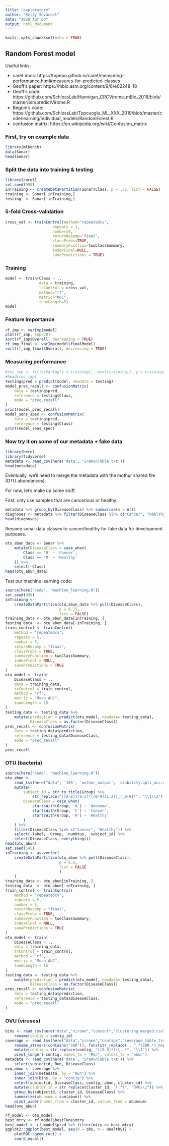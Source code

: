 ```yaml
---
title: "exploratory"
author: "Kelly Sovacool"
date: "2020 Apr 03"
output: html_document
---
```


```r
knitr::opts_chunk$set(echo = TRUE)
```

## Random Forest model

Useful links:

- caret docs: https://topepo.github.io/caret/measuring-performance.html#measures-for-predicted-classes
- Geoff's paper: https://mbio.asm.org/content/9/6/e02248-18
- Geoff's code: https://github.com/SchlossLab/Hannigan_CRCVirome_mBio_2018/blob/master/bin/predictVirome.R
- Begüm's code: https://github.com/SchlossLab/Topcuoglu_ML_XXX_2019/blob/master/code/learning/individual_models/RandomForest.R
- confusion matrix: https://en.wikipedia.org/wiki/Confusion_matrix

### First, try on example data
```r
library(mlbench)
data(Sonar)
head(Sonar)
```

### Split the data into training & testing
```r
library(caret)
set.seed(998)
inTraining <- createDataPartition(Sonar$Class, p = .75, list = FALSE)
training <- Sonar[ inTraining,]
testing  <- Sonar[-inTraining,]
```

### 5-fold Cross-validation
```r
cross_val <- trainControl(method="repeatedcv",
                     repeats = 1,
                     number=5,
                     returnResamp="final",
                     classProbs=TRUE,
                     summaryFunction=twoClassSummary,
                     indexFinal=NULL,
                     savePredictions = TRUE)
```

### Training
```r
model <- train(Class ~ ., 
               data = training, 
               trControl = cross_val, 
               method="rf", 
               metric="ROC", 
               tuneLength=5)
model
```


### Feature importance
```r
rf_imp <- varImp(model)
plot(rf_imp, top=20)
sort(rf_imp$Overall, decreasing = TRUE)
rf_imp_final <- varImp(model$finalModel)
sort(rf_imp_final$Overall, decreasing = TRUE)
```

### Measuring performance
```r
#roc_imp <- filterVarImp(x = training[, -ncol(training)], y = training$Class)
#head(roc_imp)
testing$pred = predict(model, newdata = testing)
model_prec_recall <- confusionMatrix(
    data = testing$pred,
    reference = testing$Class,
    mode = "prec_recall"
)
print(model_prec_recall)
model_sens_spec <- confusionMatrix(
    data = testing$pred,
    reference = testing$Class)
print(model_sens_spec)
```

### Now try it on some of our metadata + fake data

```r
library(here)
library(tidyverse)
metadata <- read_csv(here('data', 'SraRunTable.txt'))
head(metadata)
```

Eventually, we'll need to merge the metadata with the mothur shared file (OTU abundances).

For now, let's make up some stuff.

First, only use samples that are cancerious or healthy.
```r
metadata %>% group_by(DiseaseClass) %>% summarise(n = n())
diagnoses <- metadata %>% filter(DiseaseClass %in% c("Cancer", "Healthy"))
head(diagnoses)
```

Rename sonar data classes to cancer/healthy for fake data for development purposes.
```r
otu_abun_data <- Sonar %>% 
    mutate(DiseaseClass = case_when(
        Class == 'R' ~ 'Cancer',
        Class == 'M' ~ 'Healthy'
    )) %>% 
    select(-Class)
head(otu_abun_data)
```

Test our machine learning code:
```r
source(here('code', "machine_learning.R"))
set.seed(999)
inTraining <-
    createDataPartition(otu_abun_data %>% pull(DiseaseClass),
                        p = 0.75,
                        list = FALSE)
training_data <- otu_abun_data[inTraining, ]
testing_data  <- otu_abun_data[-inTraining, ]
train_control <- trainControl(
    method = "repeatedcv",
    repeats = 5,
    number = 5,
    returnResamp = "final",
    classProbs = TRUE,
    summaryFunction = twoClassSummary,
    indexFinal = NULL,
    savePredictions = TRUE
)
otu_model <- train(
    DiseaseClass ~ .,
    data = training_data,
    trControl = train_control,
    method = "rf",
    metric = "Mean_AUC",
    tuneLength = 15
)
testing_data <- testing_data %>% 
    mutate(prediction = predict(otu_model, newdata= testing_data),
           DiseaseClass = as.factor(DiseaseClass))
prec_recall <- confusionMatrix(
    data = testing_data$prediction,
    reference = testing_data$DiseaseClass,
    mode = "prec_recall"
)
prec_recall
```

### OTU (bacteria)
```r
source(here('code', "machine_learning.R"))
otu_abun <-
    read_tsv(here("data", '16S', 'mothur_output', 'stability.opti_mcc.shared')) %>%
    mutate(
        subject_id = str_to_title(Group) %>%
            str_replace("([A-Z])[a-z]*([0-9]{1,2})_[_0-9]*", "\\1\\2"),
        DiseaseClass = case_when(
            startsWith(Group, 'A') ~ 'Adenoma',
            startsWith(Group, 'C') ~ 'Cancer',
            startsWith(Group, 'H') ~ 'Healthy'
        )
    ) %>%
    filter(DiseaseClass %in% c("Cancer", "Healthy")) %>% 
    select(-label, -Group, -numOtus, -subject_id) %>%
    select(DiseaseClass, everything())
head(otu_abun)
set.seed(545)
inTraining <- as.vector(
    createDataPartition(otu_abun %>% pull(DiseaseClass),
                        p = 0.6,
                        list = FALSE
                        )
    )
training_data <- otu_abun[inTraining, ]
testing_data  <- otu_abun[-inTraining, ]
train_control <- trainControl(
    method = "repeatedcv",
    repeats = 5,
    number = 5,
    returnResamp = "final",
    classProbs = TRUE,
    summaryFunction = twoClassSummary,
    indexFinal = NULL,
    savePredictions = TRUE
)
otu_model <- train(
    DiseaseClass ~ .,
    data = training_data,
    trControl = train_control,
    method = "rf",
    metric = "Mean_AUC",
    tuneLength = 15
)
testing_data <- testing_data %>% 
    mutate(prediction = predict(otu_model, newdata= testing_data),
           DiseaseClass = as.factor(DiseaseClass))
prec_recall <- confusionMatrix(
    data = testing_data$prediction,
    reference = testing_data$DiseaseClass,
    mode = "prec_recall"
)
```

### OVU (viruses)
```r
bins <- read_csv(here("data","virome","concoct","clustering_merged.csv"), col_types = 'cc') %>% 
    rename(contig = contig_id)
coverage <- read_tsv(here("data","virome","contigs","coverage_table.tsv")) %>% 
    rename_at(vars(contains("SRR")), funs(str_replace(., ".*(SRR.*)_mapped.sorted", "\\1"))) %>% 
    mutate(contig = str_replace(contig, "([0-9]*)\\..*", "\\1")) %>% 
    pivot_longer(-contig, names_to = "Run", values_to = "abun")
metadata <- read_csv(here('data', 'SraRunTable.txt')) %>% 
    select(subjectid, Run, DiseaseClass)
ovu_abun <- coverage %>% 
    inner_join(metadata, by = "Run") %>%  
    inner_join(bins, by = "contig") %>% 
    select(subjectid, DiseaseClass, contig, abun, cluster_id) %>% 
    mutate(cluster_id = str_replace(cluster_id, "(.*)", "OVU\\1")) %>% 
    group_by(subjectid, cluster_id, DiseaseClass) %>% 
    summarize(abunsum = sum(abun)) %>% 
    pivot_wider(names_from = cluster_id, values_from = abunsum)
head(ovu_abun)
```

```r
rf_model <- otu_model
best_mtry <- rf_model$bestTune$mtry
best_model <- rf_model$pred %>% filter(mtry == best_mtry)
ggplot2::ggplot(best_model, aes(d = obs, m = Healthy)) + 
    plotROC::geom_roc() +
    coord_equal()
```
